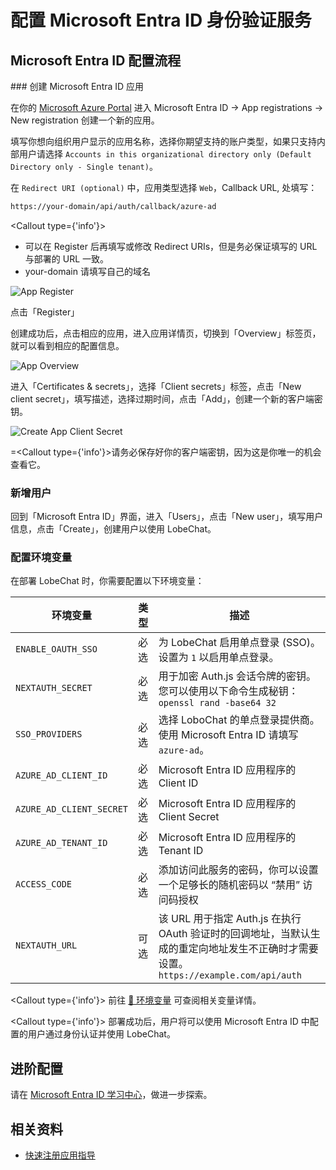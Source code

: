 
# 配置 Microsoft Entra ID 身份验证服务

## Microsoft Entra ID 配置流程

<Steps>
  ### 创建 Microsoft Entra ID 应用

在你的 [Microsoft Azure Portal][microsoft-azure-portal] 进入 Microsoft Entra ID -> App registrations -> New registration 创建一个新的应用。

填写你想向组织用户显示的应用名称，选择你期望支持的账户类型，如果只支持内部用户请选择 `Accounts in this organizational directory only (Default Directory only - Single tenant)`。

在 `Redirect URI (optional)` 中，应用类型选择 `Web`，Callback URL, 处填写：

```bash
https://your-domain/api/auth/callback/azure-ad
```

<Callout type={'info'}>
  - 可以在 Register 后再填写或修改 Redirect URIs，但是务必保证填写的 URL 与部署的 URL 一致。
  - your-domain 请填写自己的域名
</Callout>

![App Register](https://github.com/lobehub/lobe-chat/assets/13883964/4f9d83bd-b3fc-4abc-bcf4-ccbad65c219d)

点击「Register」

创建成功后，点击相应的应用，进入应用详情页，切换到「Overview」标签页，就可以看到相应的配置信息。

![App Overview](https://github.com/lobehub/lobe-chat/assets/13883964/48a0b702-05bd-4ce4-a007-a8ad00a36e5a)

进入「Certificates & secrets」，选择「Client secrets」标签，点击「New client secret」，填写描述，选择过期时间，点击「Add」，创建一个新的客户端密钥。

![Create App Client Secret](https://github.com/lobehub/lobe-chat/assets/13883964/c9d66fa0-158c-4bd3-a1fa-969e638259d2)

=<Callout type={'info'}>请务必保存好你的客户端密钥，因为这是你唯一的机会查看它。</Callout>

### 新增用户

回到「Microsoft Entra ID」界面，进入「Users」，点击「New user」，填写用户信息，点击「Create」，创建用户以使用 LobeChat。

### 配置环境变量

在部署 LobeChat 时，你需要配置以下环境变量：

| 环境变量 | 类型 | 描述 |
| --- | --- | --- |
| `ENABLE_OAUTH_SSO` | 必选 | 为 LobeChat 启用单点登录 (SSO)。设置为 `1` 以启用单点登录。 |
| `NEXTAUTH_SECRET` | 必选 | 用于加密 Auth.js 会话令牌的密钥。您可以使用以下命令生成秘钥： `openssl rand -base64 32` |
| `SSO_PROVIDERS` | 必选 | 选择 LoboChat 的单点登录提供商。使用 Microsoft Entra ID 请填写 `azure-ad`。 |
| `AZURE_AD_CLIENT_ID` | 必选 | Microsoft Entra ID 应用程序的 Client ID |
| `AZURE_AD_CLIENT_SECRET` | 必选 | Microsoft Entra ID 应用程序的 Client Secret |
| `AZURE_AD_TENANT_ID` | 必选 | Microsoft Entra ID 应用程序的 Tenant ID |
| `ACCESS_CODE` | 必选 | 添加访问此服务的密码，你可以设置一个足够长的随机密码以 “禁用” 访问码授权 |
| `NEXTAUTH_URL` | 可选 | 该 URL 用于指定 Auth.js 在执行 OAuth 验证时的回调地址，当默认生成的重定向地址发生不正确时才需要设置。`https://example.com/api/auth` |

  <Callout type={'info'}>  前往 [📘 环境变量](/zh/self-hosting/environment-variable#microsoft-entra-id) 可查阅相关变量详情。</Callout>
</Steps>

<Callout type={'info'}>
  部署成功后，用户将可以使用 Microsoft Entra ID 中配置的用户通过身份认证并使用 LobeChat。
</Callout>

## 进阶配置

请在 [Microsoft Entra ID 学习中心][microsoft-learn-entra]，做进一步探索。

## 相关资料

- [快速注册应用指导][microsoft-entra-register-app]

[microsoft-azure-portal]: https://portal.azure.com/
[microsoft-entra-register-app]: https://learn.microsoft.com/en-us/entra/identity-platform/quickstart-register-app
[microsoft-learn-entra]: https://learn.microsoft.com/en-us/entra/identity/
